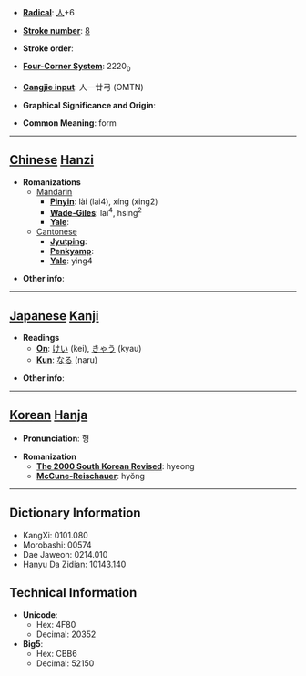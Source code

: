 * '''[[Wiktionary:Chinese radical index| Radical]]''': [[Wiktionary:Chinese radical index 人|人]]+6

* '''[[Wiktionary:Chinese total strokes index|Stroke number]]''': [[Wiktionary:Chinese total strokes index 8|8]]

* '''Stroke order''': 

* '''[[Wiktionary:Chinese four corner index|Four-Corner System]]''': 2220<sub>0</sub>

* '''[[Wiktionary:Chinese Cangjie index|Cangjie input]]''': 人一廿弓 (OMTN)

* '''Graphical Significance and Origin''': 

* '''Common Meaning''': form

----

== [[Chinese]] [[Hanzi]] ==

* '''Romanizations'''
** [[Mandarin]]
*** '''[[Pinyin]]''': lài (lai4), xíng (xing2)
*** '''[[Wade-Giles]]''': lai<sup>4</sup>, hsing<sup>2</sup>
*** '''[[Yale]]''': 
**[[Cantonese]]
***'''[[Jyutping]]''':
***'''[[Penkyamp]]''': 
***'''[[Yale]]''': ying4

* '''Other info''': 

----

== [[Japanese]] [[Kanji]] ==

* '''Readings'''
** '''[[On]]''': [[けい]] (kei), [[きゃう]] (kyau)
** '''[[Kun]]''': [[なる]] (naru)

* '''Other info''':  

----

== [[Korean]] [[Hanja]] ==

* '''Pronunciation''': 형

* '''Romanization'''
** '''[[The 2000 South Korean Revised Romanization|The 2000 South Korean Revised]]''': hyeong
** '''[[McCune-Reischauer]]''': hyŏng

----

== Dictionary Information ==

* KangXi: 0101.080
* Morobashi: 00574
* Dae Jaweon: 0214.010
* Hanyu Da Zidian: 10143.140

== Technical Information ==

* '''Unicode''':
** Hex: 4F80
** Decimal: 20352
* '''Big5''':
** Hex: CBB6
** Decimal: 52150